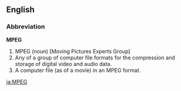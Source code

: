 ==English==

===Abbreviation===
'''MPEG'''
# MPEG (noun) [Moving Pictures Experts Group]
# Any of a group of computer file formats for the compression and storage of digital video and audio data.
# A computer file (as of a movie) in an MPEG format.

[[ja:MPEG]]